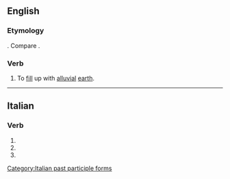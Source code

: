 ==English==

===Etymology===
{{etyl|it|en}} {{m|it|atterrare}}. Compare {{etyl|LL.|en}} {{lena}} {{m|la|atterrare||to cast to earth}}.

===Verb===
{{en-verb|atterrat}}

# {{lb|en|obsolete|rare|transitive}} To [[fill]] up with [[alluvial]] [[earth]].
#: {{rfquotek|Ray}}

{{Webster 1913}}

----

==Italian==

===Verb===
{{head|it|verb form}}

# {{inflection of|atterrare||2|p|pres|indc|lang=it}}
# {{inflection of|atterrare||2|p|impr|lang=it}}
# {{feminine plural of|atterrato|lang=it}}

[[Category:Italian past participle forms]]